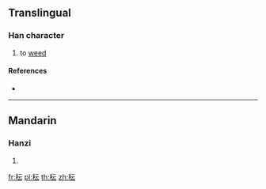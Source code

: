 {{character info/new}}
{{also|耘}}
==Translingual==

===Han character===
{{Han char|rn=115|rad=禾|as=04|sn=9|four=|canj=HDMMI}}

# to [[weed]]

====References====
* {{Han ref|kx=0850.190|dkj=24949|dj=1274.060|hdz=42593.030|uh=79D0|ud=31184}}

----

==Mandarin==

===Hanzi===
{{cmn-hanzi|pin=[[yún]] ([[yun2]])|wg=yün<sup>2</sup>}}

# {{defn|lang=cmn|sort=禾04}}

[[fr:秐]]
[[pl:秐]]
[[th:秐]]
[[zh:秐]]